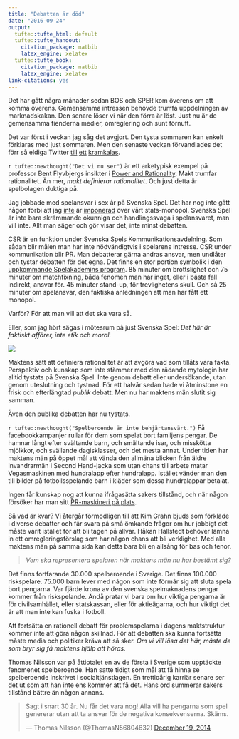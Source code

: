 ```yaml
---
title: "Debatten är död"
date: "2016-09-24"
output:
  tufte::tufte_html: default
  tufte::tufte_handout:
    citation_package: natbib
    latex_engine: xelatex
  tufte::tufte_book:
    citation_package: natbib
    latex_engine: xelatex
link-citations: yes
---
```



Det har gått några månader sedan BOS och SPER kom överens om att komma överens. Gemensamma intressen behövde trumfa uppdelningen av marknadskakan. Den senare löser vi när den förra är löst. Just nu är de gemensamma fienderna medier, omreglering och sunt förnuft.

Det var först i veckan jag såg det avgjort. Den tysta sommaren kan enkelt förklaras med just sommaren. Men den senaste veckan förvandlades det förr så eldiga Twitter [till](https://twitter.com/GustafHoffstedt/status/779320466351808513) [ett](https://twitter.com/GustafHoffstedt/status/779306757785083908) [kramkalas](https://twitter.com/svspel_samhalle/status/779313840664219648). 

`r tufte::newthought("Det vi nu ser")` är ett arketypisk exempel på professor Bent Flyvbjergs insikter i [Power and Rationality](http://flyvbjerg.plan.aau.dk/Rat&Pow03.pdf). Makt trumfar rationalitet. Än mer, *makt definierar rationalitet*. Och just detta är spelbolagen duktiga på.

Jag jobbade med spelansvar i sex år på Svenska Spel. Det har nog inte gått någon förbi att jag [inte](https://twitter.com/henrik_hallberg/status/778279629018849281) är [imponerad](https://twitter.com/henrik_hallberg/status/778486778231656448) över vårt stats-monopol. Svenska Spel är inte bara skrämmande okunniga och handlingssvaga i spelansvaret, man vill inte. Allt man säger och gör visar det, inte minst debatten.

CSR är en funktion under Svenska Spels Kommunikationsavdelning. Som sådan blir målen man har inte nödvändigtvis i spelarens intresse. CSR under kommunikation blir PR. Man debatterar gärna andras ansvar, men undlåter och tystar debatten för det egna. Det finns en stor portion symbolik i den [uppkommande Spelakademins program](http://spelakademin.se/program/). 85 minuter om brottslighet och 75 minuter om matchfixning, båda fenomen man har inget, eller i bästa fall indirekt, ansvar för. 45 minuter stand-up, för trevlighetens skull. Och så 25 minuter om spelansvar, den faktiska anledningen att man har fått ett monopol.

Varför? För att man vill att det ska vara så.

Eller, som jag hört sägas i mötesrum på just Svenska Spel: *Det här är faktiskt affärer, inte etik och moral.*

![](mr-robot.png)

Maktens sätt att definiera rationalitet är att avgöra vad som tillåts vara fakta. Perspektiv och kunskap som inte stämmer med den rådande mytologin har alltid tystats på Svenska Spel. Inte genom debatt eller undersökande, utan genom uteslutning och tystnad. För ett halvår sedan hade vi åtminstone en frisk och efterlängtad *publik* debatt. Men nu har maktens män slutit sig samman.

Även den publika debatten har nu tystats.


`r tufte::newthought("Spelberoende är inte behjärtansvärt.")` Få facebookkampanjer rullar för dem som spelat bort familjens pengar. De hamnar långt efter svältande barn, och smältande isar, och misskötta mjölkkor, och svällande dagisklasser, och det mesta annat. Under tiden har maktens män på öppet mål att vända den allmäna blicken från äldre invandrarmän i Second Hand-jacka som utan chans till arbete matar Vegasmaskinen med hundralapp efter hundralapp. Istället vänder man den till bilder på fotbollsspelande barn i kläder som dessa hundralappar betalat.

Ingen får kunskap nog att kunna ifrågasätta sakers tillstånd, och när någon försöker har man sitt [PR-maskineri på plats](http://www.svt.se/nyheter/inrikes/svenska-spel-vegas-ar-ett-hogsriskspel).

Så vad är kvar? Vi återgår förmodligen till att Kim Grahn bjuds som förkläde i diverse debatter och får svara på små ömkande frågor om hur jobbigt det måste varit istället för att bli tagen på allvar. Håkan Hallstedt behöver lämna in ett omregleringsförslag som har någon chans att bli verklighet. Med alla maktens män på samma sida kan detta bara bli en allsång för bas och tenor.


> *Vem ska representera spelaren när maktens män nu har bestämt sig?*


Det finns fortfarande 30.000 spelberoende i Sverige. Det finns 100.000 riskspelare. 75.000 barn lever med någon som inte förmår sig att sluta spela bort pengarna. Var fjärde krona av den svenska spelmaknadens pengar kommer från riskspelande. Ändå pratar vi bara om hur viktiga pengarna är för civilsamhället, eller statskassan, eller för aktieägarna, och hur viktigt det är att man inte kan fuska i fotboll.

Att fortsätta en rationell debatt för problemspelarna i dagens maktstruktur kommer inte att göra någon skillnad. För att debatten ska kunna fortsätta måste media och politiker kräva att så sker. *Om vi vill lösa det här, måste de som bryr sig få maktens hjälp att höras.*

Thomas Nilsson var på åttiotalet en av de första i Sverige som upptäckte fenomenet spelberoende. Han satte tidigt som mål att få hinna se spelberoende inskrivet i socialtjänstlagen. En trettioårig karriär senare ser det ut som att han inte ens kommer att få det. Hans ord summerar sakers tillstånd bättre än någon annans.

<blockquote class="twitter-tweet" data-lang="en"><p lang="sv" dir="ltr">Sagt i snart 30 år. Nu får det vara nog! Alla vill ha pengarna som spel genererar utan att ta ansvar för de negativa konsekvenserna. Skäms.</p>&mdash; Thomas Nilsson (@ThomasN56804632) <a href="https://twitter.com/ThomasN56804632/status/545824283252244481">December 19, 2014</a></blockquote>
<script async src="https://platform.twitter.com/widgets.js" charset="utf-8"></script>
